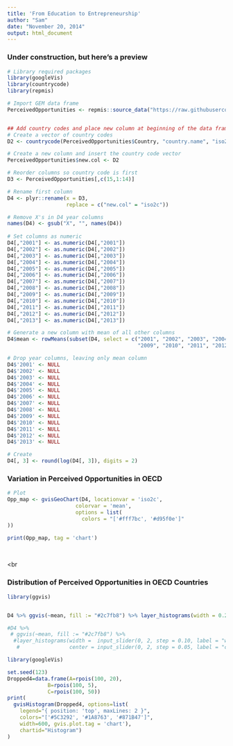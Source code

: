 ```yaml
---
title: 'From Education to Entrepreneurship'
author: "Sam"
date: "November 20, 2014"
output: html_document
---
```


### Under construction, but here's a preview

```r

# Library required packages
library(googleVis)
library(countrycode)
library(repmis)

# Import GEM data frame
PerceivedOpportunities <- repmis::source_data("https://raw.githubusercontent.com/SamDund/Assign2Education/master/GEMData/PerceivedOpportunities.csv", header = TRUE, cache = FALSE, na.strings = "-")


## Add country codes and place new column at beginning of the data frame
# Create a vector of country codes
D2 <- countrycode(PerceivedOpportunities$Country, "country.name", "iso2c")

# Create a new column and insert the country code vector
PerceivedOpportunities$new.col <- D2

# Reorder columns so country code is first
D3 <- PerceivedOpportunities[,c(15,1:14)]

# Rename first column
D4 <- plyr::rename(x = D3, 
                   replace = c("new.col" = "iso2c"))

# Remove X's in D4 year columns
names(D4) <- gsub("X", "", names(D4))                    
  
# Set columns as numeric
D4[,"2001"] <- as.numeric(D4[,"2001"])
D4[,"2002"] <- as.numeric(D4[,"2002"])
D4[,"2003"] <- as.numeric(D4[,"2003"])
D4[,"2004"] <- as.numeric(D4[,"2004"])
D4[,"2005"] <- as.numeric(D4[,"2005"])
D4[,"2006"] <- as.numeric(D4[,"2006"])
D4[,"2007"] <- as.numeric(D4[,"2007"])
D4[,"2008"] <- as.numeric(D4[,"2008"])
D4[,"2009"] <- as.numeric(D4[,"2009"])
D4[,"2010"] <- as.numeric(D4[,"2010"])
D4[,"2011"] <- as.numeric(D4[,"2011"])
D4[,"2012"] <- as.numeric(D4[,"2012"])
D4[,"2013"] <- as.numeric(D4[,"2013"])

# Generate a new column with mean of all other columns
D4$mean <- rowMeans(subset(D4, select = c("2001", "2002", "2003", "2004", "2005", "2006", "2007", "2008",
                                          "2009", "2010", "2011", "2012", "2013")), na.rm = TRUE)

# Drop year columns, leaving only mean column
D4$'2001' <- NULL
D4$'2002' <- NULL
D4$'2003' <- NULL
D4$'2004' <- NULL
D4$'2005' <- NULL
D4$'2006' <- NULL
D4$'2007' <- NULL
D4$'2008' <- NULL
D4$'2009' <- NULL
D4$'2010' <- NULL
D4$'2011' <- NULL
D4$'2012' <- NULL
D4$'2013' <- NULL

# Create 
D4[, 3] <- round(log(D4[, 3]), digits = 2)
```


### Variation in Perceived Opportunities in OECD
```r
# Plot
Opp_map <- gvisGeoChart(D4, locationvar = 'iso2c',
                      colorvar = 'mean',
                      options = list(
                        colors = "['#fff7bc', '#d95f0e']"
))

print(Opp_map, tag = 'chart')

```

<br>


<br

### Distribution of Perceived Opportunities in OECD Countries

```r
library(ggvis)


D4 %>% ggvis(~mean, fill := "#2c7fb8") %>% layer_histograms(width = 0.2)

#D4 %>% 
 # ggvis(~mean, fill := "#2c7fb8") %>% 
  #layer_histograms(width =  input_slider(0, 2, step = 0.10, label = "width"),
   #                center = input_slider(0, 2, step = 0.05, label = "center"))

```

```r
library(googleVis)

set.seed(123)
Dropped4=data.frame(A=rpois(100, 20),
             B=rpois(100, 5),
             C=rpois(100, 50))
print( 
  gvisHistogram(Dropped4, options=list(
    legend="{ position: 'top', maxLines: 2 }",
    colors="['#5C3292', '#1A8763', '#871B47']",
    width=600, gvis.plot.tag = 'chart'),
    chartid="Histogram")
)
```